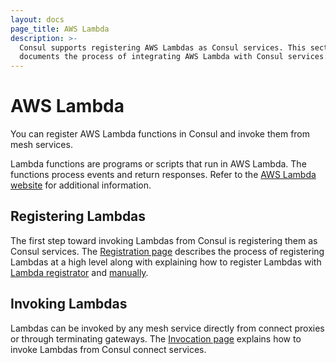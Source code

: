 ```yaml
---
layout: docs
page_title: AWS Lambda
description: >-
  Consul supports registering AWS Lambdas as Consul services. This section
  documents the process of integrating AWS Lambda with Consul services.
---
```


# AWS Lambda

You can register AWS Lambda functions in Consul and invoke them from mesh services.

Lambda functions are programs or scripts that run in AWS Lambda. The functions process events and return responses. Refer to the [AWS Lambda website](https://aws.amazon.com/lambda/) for additional information.

## Registering Lambdas

The first step toward invoking Lambdas from Consul is registering them as
Consul services. The [Registration
page](/docs/lambda/registration/overview) describes the process of
registering Lambdas at a high level along with explaining how to register
Lambdas with [Lambda registrator](/docs/lambda/registration/lambda-registrator)
and [manually](/docs/lambda/registration/manual).

## Invoking Lambdas

Lambdas can be invoked by any mesh service directly from connect proxies or
through terminating gateways. The [Invocation page](/docs/lambda/invocation)
explains how to invoke Lambdas from Consul connect services.
